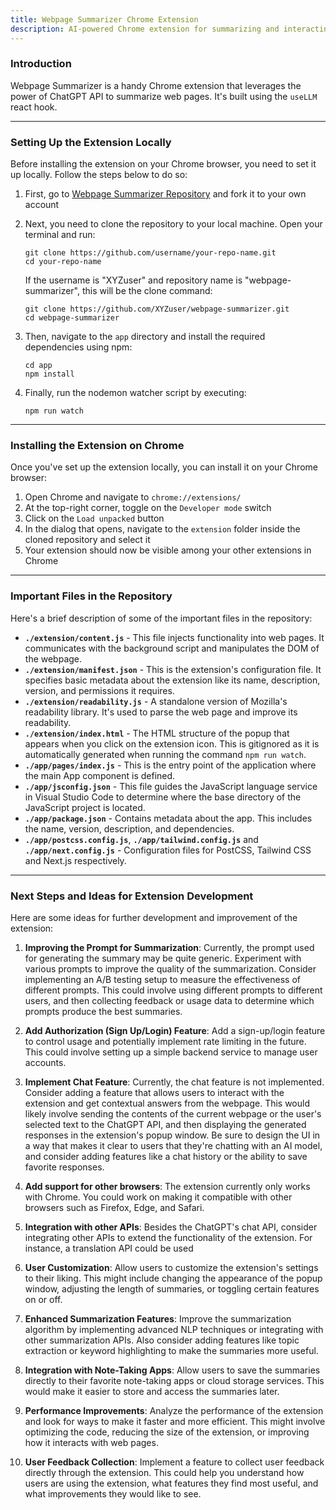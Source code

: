 ```yaml
---
title: Webpage Summarizer Chrome Extension
description: AI-powered Chrome extension for summarizing and interacting with webpages
---
```


### Introduction

Webpage Summarizer is a handy Chrome extension that leverages the power of ChatGPT API
to summarize web pages. It's built using the `useLLM` react hook.

---

### Setting Up the Extension Locally

Before installing the extension on your Chrome browser, you need to set it up locally. Follow the steps below to do so:

1. First, go to [Webpage Summarizer Repository](https://github.com/usellm/example-chrome-extension) and fork it to your own account

2. Next, you need to clone the repository to your local machine. Open your terminal and run:

   ```shell
   git clone https://github.com/username/your-repo-name.git
   cd your-repo-name
   ```

   If the username is "XYZuser" and repository name is "webpage-summarizer", this will be the clone command:

   ```shell
   git clone https://github.com/XYZuser/webpage-summarizer.git
   cd webpage-summarizer
   ```

3. Then, navigate to the `app` directory and install the required dependencies using npm:

   ```shell
   cd app
   npm install
   ```

4. Finally, run the nodemon watcher script by executing:

   ```shell
   npm run watch
   ```

---

### Installing the Extension on Chrome

Once you've set up the extension locally, you can install it on your Chrome browser:

1. Open Chrome and navigate to `chrome://extensions/`
2. At the top-right corner, toggle on the `Developer mode` switch
3. Click on the `Load unpacked` button
4. In the dialog that opens, navigate to the `extension` folder inside the cloned repository and select it
5. Your extension should now be visible among your other extensions in Chrome

---

### Important Files in the Repository

Here's a brief description of some of the important files in the repository:

- **`./extension/content.js`** - This file injects functionality into web pages. It communicates with the background
  script and manipulates the DOM of the webpage.
- **`./extension/manifest.json`** - This is the extension's configuration file. It specifies basic metadata about the
  extension like its name, description, version, and permissions it requires.
- **`./extension/readability.js`** - A standalone version of Mozilla's readability library. It's used to parse the web
  page and improve its readability.
- **`./extension/index.html`** - The HTML structure of the popup that appears when you click on the extension icon.
  This is gitignored as it is automatically generated when running the command `npm run watch`.
- **`./app/pages/index.js`** - This is the entry point of the application where the main App component is defined.
- **`./app/jsconfig.json`** - This file guides the JavaScript language service in Visual Studio Code to determine where
  the base directory of the JavaScript project is located.
- **`./app/package.json`** - Contains metadata about the app. This includes the name, version, description, and dependencies.
- **`./app/postcss.config.js`**, **`./app/tailwind.config.js`** and **`./app/next.config.js`** - Configuration files for PostCSS,
  Tailwind CSS and Next.js respectively.

---

### Next Steps and Ideas for Extension Development

Here are some ideas for further development and improvement of the extension:

1. **Improving the Prompt for Summarization**: Currently, the prompt used for generating the summary may be quite generic.
   Experiment with various prompts to improve the quality of the summarization. Consider implementing an A/B testing setup to
   measure the effectiveness of different prompts. This could involve using different prompts to different users, and then
   collecting feedback or usage data to determine which prompts produce the best summaries.

2. **Add Authorization (Sign Up/Login) Feature**: Add a sign-up/login feature to control usage and potentially implement
   rate limiting in the future. This could involve setting up a simple backend service to manage user accounts.

3. **Implement Chat Feature**: Currently, the chat feature is not implemented. Consider adding a feature that allows
   users to interact with the extension and get contextual answers from the webpage. This would likely involve sending
   the contents of the current webpage or the user's selected text to the ChatGPT API, and then displaying the generated
   responses in the extension's popup window. Be sure to design the UI in a way that makes it clear to users that they're
   chatting with an AI model, and consider adding features like a chat history or the ability to save favorite responses.

4. **Add support for other browsers**: The extension currently only works with Chrome. You could work on making
   it compatible with other browsers such as Firefox, Edge, and Safari.

5. **Integration with other APIs**: Besides the ChatGPT's chat API, consider integrating other APIs to extend the
   functionality of the extension. For instance, a translation API could be used

6. **User Customization**: Allow users to customize the extension's settings to their liking. This might include
   changing the appearance of the popup window, adjusting the length of summaries, or toggling certain features on or off.

7. **Enhanced Summarization Features**: Improve the summarization algorithm by implementing advanced NLP
   techniques or integrating with other summarization APIs. Also consider adding features like topic extraction
   or keyword highlighting to make the summaries more useful.

8. **Integration with Note-Taking Apps**: Allow users to save the summaries directly to their favorite note-taking
   apps or cloud storage services. This would make it easier to store and access the summaries later.

9. **Performance Improvements**: Analyze the performance of the extension and look for ways to make it faster and
   more efficient. This might involve optimizing the code, reducing the size of the extension, or improving how it interacts with web pages.

10. **User Feedback Collection**: Implement a feature to collect user feedback directly through the extension.
    This could help you understand how users are using the extension, what features they find most useful,
    and what improvements they would like to see.
